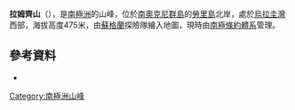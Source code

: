 {{Coord|60|45|S|44|45|W|display=title}}

'''拉姆齊山'''（{{lang-en|Mount Ramsay}}），是[[南極洲|南極洲]]的山峰，位於[[南奧克尼群島|南奧克尼群島]]的[[勞里島|勞里島]]北岸，處於[[烏拉圭灣|烏拉圭灣]]西部，海拔高度475米，由[[蘇格蘭|蘇格蘭]]探險隊繪入地圖，現時由[[南極條約體系|南極條約體系]]管理。

==參考資料==
* {{usgs-gazetteer}}

{{Antarctica-geo-stub}}
[[Category:南極洲山峰|Category:南極洲山峰]]